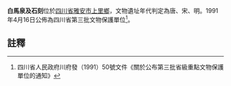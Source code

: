 {{msg:四川省文物保護單位
|名稱 = 白馬泉及石刻
|編號 = 122
|圖片 = 
|級別 = S3
|分類 = 
|時代 = [[唐代|唐代]]、[[宋代|宋代]]、[[明代|明代]]
|地点 = [[四川省|四川省]][[雅安市|雅安市]][[上里鄉|上里鄉]]
|坐標 =
|登錄 = 1991年4月16日
}}
'''白馬泉及石刻'''位於[[四川省|四川省]][[雅安市|雅安市]][[上里鄉|上里鄉]]，文物遺址年代判定為唐、宋、明。1991年4月16日公佈為四川省第三批文物保護單位<ref>四川省人民政府川府發（1991）50號文件《關於公布第三批省級重點文物保護單位的通知》</ref>。
==註釋==
{{reflist}}
{{文物保護單位小作品}}